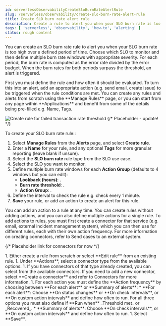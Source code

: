```yaml
---
id: serverlessObservabilityCreateSloBurnRateAlertRule
slug: /serverless/observability/create-slo-burn-rate-alert-rule
title: Create SLO burn rate alert rule
description: Create a rule to alert you when your SLO burn rate is too high over a defined period of time.
tags: [ 'serverless', 'observability', 'how-to', 'alerting' ]
status: rough content
---
```


<div id="slo-burn-rate-alert"></div>

You can create an SLO burn rate rule to alert you when your SLO burn rate is too high over a defined period of time. Choose which SLO to monitor and then define multiple burn rate windows with appropriate severity. For each period, the burn rate is computed as the error rate divided by the error budget. When the burn rates for both periods surpass the threshold, an alert is triggered. 

<DocAccordion buttonContent="About rules and alerts">
    First you must define the rule and how often it should be evaluated. To turn this into an alert, add an appropriate action (e.g. send email, create issue) to be triggered when the rule conditions are met. You can create any rules and alerts from scratch using the **Manage Rules** page, or you can start from any page within **Applications** and benefit from some of the details being pre-filled e.g. Name, Tags. 
</DocAccordion>

![Create rule for failed transaction rate threshold](../images/apm-alert.png)
{/* Placeholder - update! */}

<div id="create-latency-threshold-rule"></div>

To create your SLO burn rate rule::

1. Select **Manage Rules** from the **Alerts** page, and select **Create rule**.
1. Enter a **Name** for your rule, and any optional **Tags** for more granular reporting (leave blank if unsure).
1. Select the **SLO burn rate** rule type from the SLO use case.
1. Select the SLO you want to monitor.
1. Define multiple burn rate windows for each **Action Group** (defaults to 4 windows but you can edit):
    * **Lookback (hours)**: .
    * **Burn rate threshold**: .
    * **Action Group**: .
1. Define the interval to check the rule e.g. check every 1 minute.
1. **Save** your rule, or add an action to create an alert for this rule.

<DocCallOut title="Tip">
    You can add an action to a rule at any time. You can create rules without adding actions, and you can also define multiple actions for a single rule. To add actions to rules, you must first create a connector for that service (e.g. email, external incident management system), which you can then use for different rules, each with their own action frequency. For more information on creating connectors, refer to <DocLink id="serverlessObservabilitySendCasesToAnExternalSystem">Send cases to an external system</DocLink>.
</DocCallOut>

{/* Placeholder link for connectors for now  */}

<DocAccordion buttonContent="To create an alert by adding an action to a rule:" initialIsOpen>
1. Either create a rule from scratch or select **Edit rule** from an existing rule.
1. Under **Actions**, select a connector type from the available options.
1. If you have connectors of that type already created, you can select from the available connectors. If you need to add a new connector, select **Create a connector** and refer to <DocLink id="serverlessObservabilitySendCasesToAnExternalSystem">Connectors</DocLink> for more information.
1. For each action you must define the **Action frequency** by choosing between **For each alert** or **Summary of alerts**:
    * **For each alert**: Choose **On status changes** or **On check intervals**, or **On custom action intervals** and define how often to run. For all three options you must also define if **Run when** _Threshold met_ or _Recovered_.
    * **Summary of alerts**: Choose **On check intervals**, or **On custom action intervals** and define how often to run.
1. Select **Save**.    
</DocAccordion>



